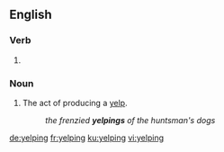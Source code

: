 ==English==

===Verb===
{{head|en|present participle}}

# {{present participle of|yelp|lang=en}}

===Noun===
{{en-noun}}

# The act of producing a [[yelp]].
#: ''the frenzied '''yelpings''' of the huntsman's dogs''

[[de:yelping]]
[[fr:yelping]]
[[ku:yelping]]
[[vi:yelping]]